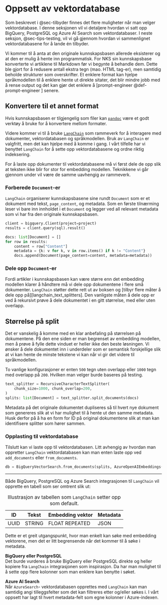 # Oppsett av vektordatabase {#sec-oppsett-vektordatabase}

Som beskrevet i @sec-tilbyder finnes det flere muligheter når man velger
vektordatabase. I denne seksjonen vil vi detaljere hvordan vi satt opp BigQuery,
PostgreSQL og Azure AI Search som vektordatabaser. I neste seksjon,
@sec-tips-testing, vil vi gå gjennom hvordan vi sammenlignet vektordatabasene
for å lande én tilbyder.

Vi kommer til å anta at den originale kunnskapsbasen allerede eksisterer og at
den er mulig å hente inn programmatisk. For NKS sin kunnskapsbase konverterte vi
artiklene til Markdown før vi begynte å behandle dem. Dette ble gjort for å
redusere antall ekstra tegn (mao. HTML tag-er), men samtidig beholde strukturer
som overskrifter. Et enklere format kan hjelpe språkmodellen til å enklere hente
ut direkte sitater, det blir mindre jobb med å rense output og det kan gjør det
enklere å [prompt-engineer @def-prompt-engineer ] senere.

::: {.callout-tip collapse="true"}
## Konvertere til et annet format
Hvis kunnskapsbasen er tilgjengelig som filer kan
[`pandoc`](https://pandoc.org/) være et godt verktøy å bruke for å konvertere
mellom formater.
:::

Videre kommer vi til å bruke [`LangChain`](https://www.langchain.com/) som
rammeverk for å interagere med dokumenter, vektordatabasen og språkmodellen.
Bruk av `LangChain` er valgfritt, men det kan hjelpe med å komme i gang. 
I vårt tilfelle har vi benyttet `LangChain` for å sette opp vektordatabasene og
ordne riktig indeksering.   

For å laste opp dokumenter til vektordatabasene må vi først dele de
opp slik at teksten ikke blir for stor for embedding modellen.
Teknikkene vi går gjennom under vil være de samme uavhengig av rammeverk.

### Forberede `Document`-er

`LangChain` organiserer kunnskapsbasene sine rundt `Document` som er et dokument
med tekst, `page_content`, og metadata. Som en første tilnærming leser vi bare
inn innholdet i et `Document` og legger ved all relevant metadata som vi har fra
den originale kunnskapsbasen.

```python
client = bigquery.Client(project=project)
results = client.query(sql).result()

docs: list[Document] = []
for row in results:
    content = row["Content"]
    metadata = {k: v for k, v in row.items() if k != "Content"}
    docs.append(Document(page_content=content, metadata=metadata))
```

### Dele opp `Document`-er

Fordi artikler i kunnskapsbasen kan være større enn det embedding modellen
klarer å håndtere må vi dele opp dokumentene i flere små dokumenter. `LangChain`
støtter dette rett ut av boksen og [tilbyr flere måter å dele opp
på][langchain_text_splitters]. Den vanligste måten å dele opp er ved å rekursivt
prøve å dele dokumentet i en gitt størrelse, med eller uten overlapp.

::: {.callout-note collapse="true"}
## Størrelse på split
Det er vanskelig å komme med en klar anbefaling på størrelsen på dokumentene. På
den ene siden er man begrenset av embedding modellen, men å prøve å fylle dette
vinduet er heller ikke den beste løsningen. Vi ønsker å dele dokumentet inn i
underdeler som er semantisk forskjellige slik at vi kan hente de minste tekstene
vi kan når vi gir det videre til språkmodellen.

To vanlige konfigurasjoner er enten `500` tegn uten overlapp eller `1000` tegn
med overlapp på `200`. Hvilken man velger burde baseres på testing.
:::

```python
text_splitter = RecursiveCharacterTextSplitter(
    chunk_size=1000, chunk_overlap=200,
)
splits: list[Document] = text_splitter.split_documents(docs)
```

Metadata på det originale dokumentet dupliseres så til hvert nye dokument som
genereres slik at vi har mulighet til å hente ut den samme metadata. Husk derfor
på å ha en form for ID på original dokumentene slik at man kan identifisere
splitter som hører sammen.

### Opplasting til vektordatabase

Tilslutt kan vi laste opp til vektordatabasen. Litt avhengig av hvordan man
oppretter `LangChain` vektordatabasen kan man enten laste opp ved
`add_documents` eller `from_documents`.

```python
db = BigQueryVectorSearch.from_documents(splits, AzureOpenAIEmbeddings())
```

---

Både BigQuery, PostgreSQL og Azure Search integrasjonen til `LangChain` vil opprette en tabell
som ser omtrent slik ut:

| ID | Tekst | Embedding vektor | Metadata |
|----|-------|------------------|----------|
| UUID | STRING | FLOAT REPEATED | JSON |

: Illustrasjon av tabellen som `LangChain` setter opp som default.

Dette er et greit utgangspunkt, hvor man enkelt kan søke med embedding
vektorene, men det er litt begrensende når det kommer til å søke i metadata. 

**BigQuery eller PostgreSQL**  
Det burde vurderes å bruke BigQuery eller PostgreSQL direkte og heller
kopiere fra `LangChain` integrasjonen som inspirasjon. Da har man mulighet til å
sette opp flere kolonner som man enklere kan benytte i søket.

**Azure AI Search**  
Når `AzureSearch`- vektordatabasen opprettes med `LangChain` kan man samtidig angi 
tilleggsfelter som det kan filtreres etter og/eller søkes i.  I vårt oppsett har lagt til
hvert metadata-felt som egne kolonner i Azure-indexen. 
